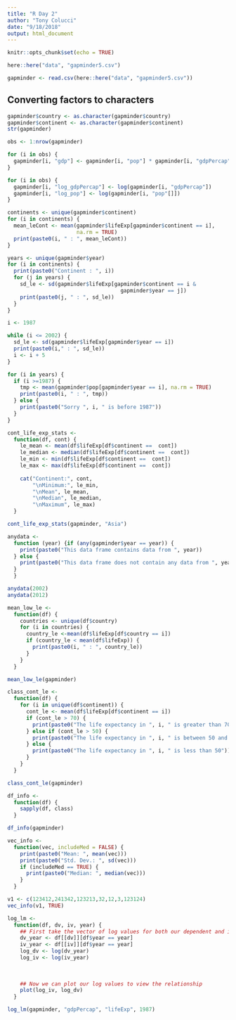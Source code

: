 ```yaml
---
title: "R Day 2"
author: "Tony Colucci"
date: "9/18/2018"
output: html_document
---
```


```r
knitr::opts_chunk$set(echo = TRUE)
```

```r
here::here("data", "gapminder5.csv")

gapminder <- read.csv(here::here("data", "gapminder5.csv"))
```


## Converting factors to characters

```r
gapminder$country <- as.character(gapminder$country)
gapminder$continent <- as.character(gapminder$continent)
str(gapminder)
```

```r
obs <- 1:nrow(gapminder)

for (i in obs) {
  gapminder[i, "gdp"] <- gapminder[i, "pop"] * gapminder[i, "gdpPercap"]
}
```

```r
for (i in obs) {
  gapminder[i, "log_gdpPercap"] <- log(gapminder[i, "gdpPercap"])
  gapminder[i, "log_pop"] <- log(gapminder[i, "pop"[]])
}
```

```r
continents <- unique(gapminder$continent)
for (i in continents) {
  mean_leCont <- mean(gapminder$lifeExp[gapminder$continent == i],
                      na.rm = TRUE)
  print(paste0(i, " : ", mean_leCont))
}

```


```r
years <- unique(gapminder$year)
for (i in continents) {
  print(paste0("Continent : ", i))
  for (j in years) {
    sd_le <- sd(gapminder$lifeExp[gapminder$continent == i &
                                    gapminder$year == j])
    print(paste0(j, " : ", sd_le))
  }
}
```

```r
i <- 1987

while (i <= 2002) {
  sd_le <- sd(gapminder$lifeExp[gapminder$year == i])
  print(paste0(i," : ", sd_le))
  i <- i + 5
}
```

```r
for (i in years) {
  if (i >=1987) {
    tmp <- mean(gapminder$pop[gapminder$year == i], na.rm = TRUE)
    print(paste0(i, " : ", tmp))
  } else {
    print(paste0("Sorry ", i, " is before 1987"))
  }
}
```

```r
cont_life_exp_stats <-
  function(df, cont) {
    le_mean <- mean(df$lifeExp[df$continent ==  cont])
    le_median <- median(df$lifeExp[df$continent ==  cont])
    le_min <- min(df$lifeExp[df$continent ==  cont])
    le_max <- max(df$lifeExp[df$continent ==  cont])
    
    cat("Continent:", cont,
        "\nMinimum:", le_min,
        "\nMean", le_mean,
        "\nMedian", le_median,
        "\nMaximum", le_max)
  }

cont_life_exp_stats(gapminder, "Asia")
```

```r
anydata <-
  function (year) {if (any(gapminder$year == year)) {
    print(paste0("This data frame contains data from ", year))
  } else {
    print(paste0("This data frame does not contain any data from ", year))
  }
  }

anydata(2002)
anydata(2012)
```

```r
mean_low_le <-
  function(df) {
    countries <- unique(df$country)
    for (i in countries) {
      country_le <-mean(df$lifeExp[df$country == i])
      if (country_le < mean(df$lifeExp)) {
        print(paste0(i, " : ", country_le))
      }
    }
  }

mean_low_le(gapminder)
```

```r
class_cont_le <-
  function(df) {
    for (i in unique(df$continent)) {
      cont_le <- mean(df$lifeExp[df$continent == i])
      if (cont_le > 70) {
        print(paste0("The life expectancy in ", i, " is greater than 70"))
      } else if (cont_le > 50) {
        print(paste0("The life expectancy in ", i, " is between 50 and 70"))
      } else {
        print(paste0("The life expectancy in ", i, " is less than 50"))
      }
    }
  }

class_cont_le(gapminder)
```

```r
df_info <- 
  function(df) {
    sapply(df, class)
  }

df_info(gapminder)
```

```r
vec_info <-
  function(vec, includeMed = FALSE) {
    print(paste0("Mean: ", mean(vec)))
    print(paste0("Std. Dev.: ", sd(vec)))
    if (includeMed == TRUE) {
      print(paste0("Median: ", median(vec)))
    }
  }

v1 <- c(123412,241342,123213,32,12,3,123124)
vec_info(v1, TRUE)
```

```r
log_lm <-
  function(df, dv, iv, year) {
    ## First take the vector of log values for both our dependent and independent variables
    dv_year <- df[[dv]][df$year == year]
    iv_year <- df[[iv]][df$year == year]
    log_dv <- log(dv_year)
    log_iv <- log(iv_year)
    
    
    
    ## Now we can plot our log values to view the relationship
    plot(log_iv, log_dv)
  }

log_lm(gapminder, "gdpPercap", "lifeExp", 1987)
```

